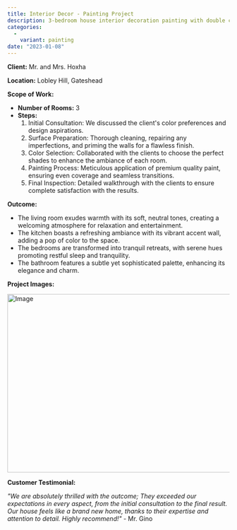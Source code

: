 ```yaml
---
title: Interior Decor - Painting Project
description: 3-bedroom house interior decoration painting with double coated layers, doors, fixtures, and ceilings
categories:
  - 
    variant: painting
date: "2023-01-08"
---
```


**Client:** Mr. and Mrs. Hoxha

**Location:** Lobley Hill, Gateshead

**Scope of Work:**
- **Number of Rooms:** 3
- **Steps:**
  1. Initial Consultation: We discussed the client's color preferences and design aspirations.
  2. Surface Preparation: Thorough cleaning, repairing any imperfections, and priming the walls for a flawless finish.
  3. Color Selection: Collaborated with the clients to choose the perfect shades to enhance the ambiance of each room.
  4. Painting Process: Meticulous application of premium quality paint, ensuring even coverage and seamless transitions.
  5. Final Inspection: Detailed walkthrough with the clients to ensure complete satisfaction with the results.

**Outcome:**
- The living room exudes warmth with its soft, neutral tones, creating a welcoming atmosphere for relaxation and entertainment.
- The kitchen boasts a refreshing ambiance with its vibrant accent wall, adding a pop of color to the space.
- The bedrooms are transformed into tranquil retreats, with serene hues promoting restful sleep and tranquility.
- The bathroom features a subtle yet sophisticated palette, enhancing its elegance and charm.

**Project Images:**

<Image
  src="/images/banner-md.jpg"
  width="718"
  height="404"
  alt="Image"
/>

**Customer Testimonial:**

*"We are absolutely thrilled with the outcome; They exceeded our expectations in every aspect, from the initial consultation to the final result. Our house feels like a brand new home, thanks to their expertise and attention to detail. Highly recommend!"* - Mr. Gino

